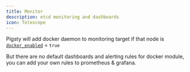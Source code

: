 ```yaml
---
title: Monitor
description: etcd monitoring and dashboards
icon: Telescope
---
```


Pigsty will add docker daemon to monitoring target if that node is [`docker_enabled`](/docs/docker/param#docker_enabled) = `true`

But there are no default dashboards and alerting rules for docker module, you can add your own rules to prometheus & grafana.

